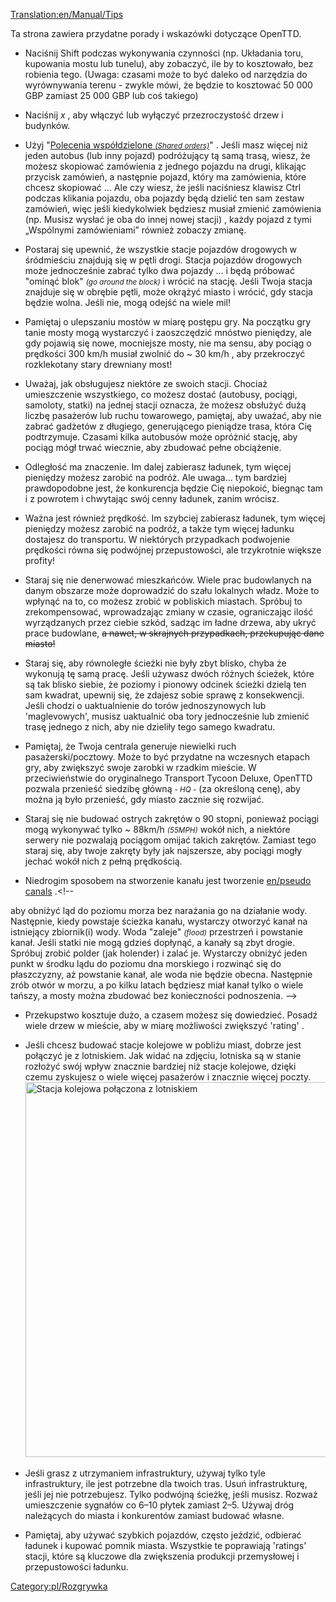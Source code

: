 [[Translation:en/Manual/Tips]]
<!--{{Table of contents}}-->{{pl/Spis treści}}

Ta strona zawiera przydatne porady i wskazówki dotyczące OpenTTD.

*Naciśnij Shift podczas wykonywania czynności (np. Układania toru, kupowania mostu lub tunelu), aby zobaczyć, ile by to kosztowało, bez robienia tego. (Uwaga: czasami może to być daleko od narzędzia do wyrównywania terenu - zwykle mówi, że będzie to kosztować 50 000 GBP zamiast 25 000 GBP lub coś takiego)

*Naciśnij ''x'' , aby włączyć lub wyłączyć przezroczystość drzew i budynków.

*Użyj "[[pl/Manual/Polecenia#Polecenia współdzielone|Polecenia współdzielone <small>''(Shared orders)''</small>]]" . Jeśli masz więcej niż jeden autobus (lub inny pojazd) podróżujący tą samą trasą, wiesz, że możesz skopiować zamówienia z jednego pojazdu na drugi, klikając przycisk zamówień, a następnie pojazd, który ma zamówienia, które chcesz skopiować ... Ale czy wiesz, że jeśli naciśniesz klawisz Ctrl podczas klikania pojazdu, oba pojazdy będą dzielić ten sam zestaw zamówień, więc jeśli kiedykolwiek będziesz musiał zmienić zamówienia (np. Musisz wysłać je oba do innej nowej stacji) , każdy pojazd z tymi „Wspólnymi zamówieniami” również zobaczy zmianę.

*Postaraj się upewnić, że wszystkie stacje pojazdów drogowych w śródmieściu znajdują się w pętli drogi. Stacja pojazdów drogowych może jednocześnie zabrać tylko dwa pojazdy ... i będą próbować "ominąć blok" <small>''(go around the block)''</small> i wrócić na stację. Jeśli Twoja stacja znajduje się w obrębie pętli, może okrążyć miasto i wrócić, gdy stacja będzie wolna. Jeśli nie, mogą odejść na wiele mil!

* Pamiętaj o ulepszaniu mostów w miarę postępu gry. Na początku gry tanie mosty mogą wystarczyć i zaoszczędzić mnóstwo pieniędzy, ale gdy pojawią się nowe, mocniejsze mosty, nie ma sensu, aby pociąg o prędkości 300 km/h musiał zwolnić do ~ 30 km/h , aby przekroczyć rozklekotany stary drewniany most!

* Uważaj, jak obsługujesz niektóre ze swoich stacji. Chociaż umieszczenie wszystkiego, co możesz dostać (autobusy, pociągi, samoloty, statki) na jednej stacji oznacza, że ​​możesz obsłużyć dużą liczbę pasażerów lub ruchu towarowego, pamiętaj, aby uważać, aby nie zabrać gadżetów z długiego, generującego pieniądze trasa, która Cię podtrzymuje. Czasami kilka autobusów może opróżnić stację, aby pociąg mógł trwać wiecznie, aby zbudować pełne obciążenie.

* Odległość ma znaczenie. Im dalej zabierasz ładunek, tym więcej pieniędzy możesz zarobić na podróż. Ale uwaga... tym bardziej prawdopodobne jest, że konkurencja będzie Cię niepokoić, biegnąc tam i z powrotem i chwytając swój cenny ładunek, zanim wrócisz.

* Ważna jest również prędkość. Im szybciej zabierasz ładunek, tym więcej pieniędzy możesz zarobić na podróż, a także tym więcej ładunku dostajesz do transportu. W niektórych przypadkach podwojenie prędkości równa się podwójnej przepustowości, ale trzykrotnie większe profity!

* Staraj się nie denerwować mieszkańców. Wiele prac budowlanych na danym obszarze może doprowadzić do szału lokalnych władz. Może to wpłynąć na to, co możesz zrobić w pobliskich miastach. Spróbuj to zrekompensować, wprowadzając zmiany w czasie, ograniczając ilość wyrządzanych przez ciebie szkód, sadząc im ładne drzewa, aby ukryć prace budowlane, <s>a nawet, w skrajnych przypadkach, przekupując dane miasto!</s>

* Staraj się, aby równoległe ścieżki nie były zbyt blisko, chyba że wykonują tę samą pracę. Jeśli używasz dwóch różnych ścieżek, które są tak blisko siebie, że poziomy i pionowy odcinek ścieżki dzielą ten sam kwadrat, upewnij się, że zdajesz sobie sprawę z konsekwencji. Jeśli chodzi o uaktualnienie do torów jednoszynowych lub 'maglevowych', musisz uaktualnić oba tory jednocześnie lub zmienić trasę jednego z nich, aby nie dzieliły tego samego kwadratu.

*Pamiętaj, że Twoja centrala generuje niewielki ruch pasażerski/pocztowy. Może to być przydatne na wczesnych etapach gry, aby zwiększyć swoje zarobki w rzadkim mieście. W przeciwieństwie do oryginalnego Transport Tycoon Deluxe, OpenTTD pozwala przenieść siedzibę główną <small>''- HQ -''</small> (za określoną cenę), aby można ją było przenieść, gdy miasto zacznie się rozwijać.

* Staraj się nie budować ostrych zakrętów o 90 stopni, ponieważ pociągi mogą wykonywać tylko ~ 88km/h  <small>''(55MPH)''</small> wokół nich, a niektóre serwery nie pozwalają pociągom omijać takich zakrętów. Zamiast tego staraj się, aby twoje zakręty były jak najszersze, aby pociągi mogły jechać wokół nich z pełną prędkością.

* Niedrogim sposobem na stworzenie kanału jest tworzenie [[en/pseudo canals]] .<!--
aby obniżyć ląd do poziomu morza bez narażania go na działanie wody. Następnie, kiedy powstaje ścieżka kanału, wystarczy otworzyć kanał na istniejący zbiornik(i) wody. Woda "zaleje" <small>''(flood)''</small> przestrzeń i powstanie kanał.
Jeśli statki nie mogą gdzieś dopłynąć, a kanały są zbyt drogie. Spróbuj zrobić polder (jak holender) i zalać je. Wystarczy obniżyć jeden punkt w środku lądu do poziomu dna morskiego i rozwinąć się do płaszczyzny, aż powstanie kanał, ale woda nie będzie obecna. Następnie zrób otwór w morzu, a po kilku latach będziesz miał kanał tylko o wiele tańszy, a mosty można zbudować bez konieczności podnoszenia. -->

* Przekupstwo kosztuje dużo, a czasem możesz się dowiedzieć. Posadź wiele drzew w mieście, aby w miarę możliwości zwiększyć 'rating' .

* Jeśli chcesz budować stacje kolejowe w pobliżu miast, dobrze jest połączyć je z lotniskiem. Jak widać na zdjęciu, lotniska są w stanie rozłożyć swój wpływ znacznie bardziej niż stacje kolejowe, dzięki czemu zyskujesz o wiele więcej pasażerów i znacznie więcej poczty. [[File:en/Train vs Airport station.png|thumb|600px|center|Stacja kolejowa połączona z lotniskiem]]

* Jeśli grasz z utrzymaniem infrastruktury, używaj tylko tyle infrastruktury, ile jest potrzebne dla twoich tras. Usuń infrastrukturę, jeśli jej nie potrzebujesz. Tylko podwójną ścieżkę, jeśli musisz. Rozważ umieszczenie sygnałów co 6–10 płytek zamiast 2–5. Używaj dróg należących do miasta i konkurentów zamiast budować własne.

* Pamiętaj, aby używać szybkich pojazdów, często jeździć, odbierać ładunek i kupować pomnik miasta. Wszystkie te poprawiają 'ratings' stacji, które są kluczowe dla zwiększenia produkcji przemysłowej i przepustowości ładunku.

<!--[[Category:Playing]]-->[[Category:pl/Rozgrywka]]